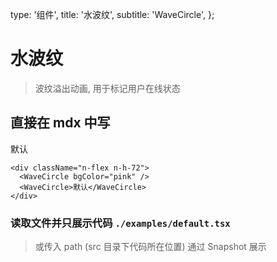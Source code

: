   type: '组件',
  title: '水波纹',
  subtitle: 'WaveCircle',
};

<Box>

# 水波纹

> 波纹溢出动画, 用于标记用户在线状态

## 直接在 mdx 中写

<div className="n-flex n-h-72">
  <WaveCircle bgColor="pink" />
  <WaveCircle>默认</WaveCircle>
</div>

```tsx
<div className="n-flex n-h-72">
  <WaveCircle bgColor="pink" />
  <WaveCircle>默认</WaveCircle>
</div>
```

### 读取文件并只展示代码 `./examples/default.tsx`

<CodeBlock code={code} lang="tsx" />

> 或传入 path (src 目录下代码所在位置) 通过 Snapshot 展示

<Snapshot name="wave-circle" />
</Box>

<Box text={api} />
